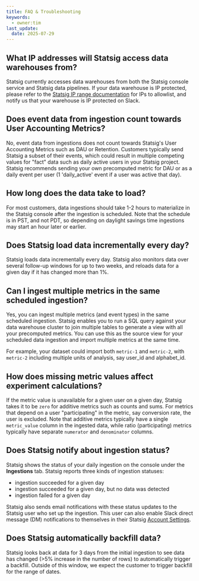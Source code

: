 ```yaml
---
title: FAQ & Troubleshooting
keywords:
  - owner:tim
last_update:
  date: 2025-07-29
---
```


## What IP addresses will Statsig access data warehouses from?

Statsig currently accesses data warehouses from both the Statsig console service and Statsig data pipelines. If your data warehouse is IP protected, please refer to the [Statsig IP range documentation](/infrastructure/statsig_ip_ranges) for IPs to allowlist, and notify us that your warehouse is IP protected on Slack.

## Does event data from ingestion count towards User Accounting Metrics?

No, event data from ingestions does not count towards Statsig's User Accounting Metrics such as DAU or Retention. Customers typically send Statsig a subset of their events, which could result in multiple competing values for "fact" data such as daily active users in your Statsig project. Statsig recommends sending your own precomputed metric for DAU or as a daily event per user (1 'daily_active' event if a user was active that day).

## How long does the data take to load?

For most customers, data ingestions should take 1-2 hours to materialize in the Statsig console after the ingestion is scheduled. Note that the schedule is in PST, and not PDT, so depending on daylight savings time ingestions may start an hour later or earlier.

## Does Statsig load data incrementally every day?

Statsig loads data incrementally every day. Statsig also monitors data over several follow-up windows for up to two weeks, and reloads data for a given day if it has changed more than 1%.

## Can I ingest multiple metrics in the same scheduled ingestion?

Yes, you can ingest multiple metrics (and event types) in the same scheduled ingestion. Statsig enables you to run a SQL query against your data warehouse cluster to join multiple tables to generate a view with all your precomputed metrics. You can use this as the source view for your scheduled data ingestion and import multiple metrics at the same time.

For example, your dataset could import both `metric-1` and `metric-2`, with `metric-2` including multiple units of analysis, say user_id and alphabet_id.

## How does missing metric values affect experiment calculations?

If the metric value is unavailable for a given user on a given day, Statsig takes it to be `zero` for additive metrics such as counts and sums. For metrics that depend on a user "participating" in the metric, say conversion rate, the user is excluded. Note that additive metrics typically have a single `metric_value` column in the ingested data, while ratio (participating) metrics typically have separate `numerator` and `denominator` columns.

## Does Statsig notify about ingestion status?

Statsig shows the status of your daily ingestion on the console under the **Ingestions** tab. Statsig reports three kinds of ingestion statuses:

- ingestion succeeded for a given day
- ingestion succeeded for a given day, but no data was detected
- ingestion failed for a given day

Statsig also sends email notifications with these status updates to the Statsig user who set up the ingestion. This user can also enable Slack direct message (DM) notifications to themselves in their Statsig [Account Settings](https://console.statsig.com/account_notifications).

## Does Statsig automatically backfill data?

Statsig looks back at data for 3 days from the initial ingestion to see data has changed (>5% increase in the number of rows) to automatically trigger a backfill. Outside of this window, we expect the customer to trigger backfill for the range of dates.
